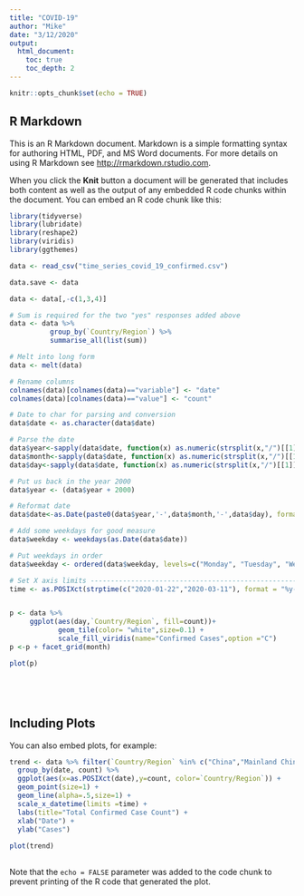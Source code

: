 ---
title: "COVID-19"
author: "Mike"
date: "3/12/2020"
output: 
  html_document:
    toc: true
    toc_depth: 2
---

```{r setup, include=FALSE}
knitr::opts_chunk$set(echo = TRUE)
```

## R Markdown

This is an R Markdown document. Markdown is a simple formatting syntax for authoring HTML, PDF, and MS Word documents. For more details on using R Markdown see <http://rmarkdown.rstudio.com>.

When you click the **Knit** button a document will be generated that includes both content as well as the output of any embedded R code chunks within the document. You can embed an R code chunk like this:

```{r, echo=FALSE,include=FALSE}

library(tidyverse)
library(lubridate)
library(reshape2)
library(viridis)
library(ggthemes)

data <- read_csv("time_series_covid_19_confirmed.csv")

data.save <- data

data <- data[,-c(1,3,4)]

# Sum is required for the two "yes" responses added above
data <- data %>%
          group_by(`Country/Region`) %>% 
          summarise_all(list(sum))

# Melt into long form
data <- melt(data)

# Rename columns
colnames(data)[colnames(data)=="variable"] <- "date"
colnames(data)[colnames(data)=="value"] <- "count"

# Date to char for parsing and conversion
data$date <- as.character(data$date)

# Parse the date
data$year<-sapply(data$date, function(x) as.numeric(strsplit(x,"/")[[1]][3]))
data$month<-sapply(data$date, function(x) as.numeric(strsplit(x,"/")[[1]][1]))
data$day<-sapply(data$date, function(x) as.numeric(strsplit(x,"/")[[1]][2]))

# Put us back in the year 2000
data$year <- (data$year + 2000)

# Reformat date
data$date<-as.Date(paste0(data$year,'-',data$month,'-',data$day), format="%Y-%m-%d")

# Add some weekdays for good measure
data$weekday <- weekdays(as.Date(data$date))

# Put weekdays in order
data$weekday <- ordered(data$weekday, levels=c("Monday", "Tuesday", "Wednesday", "Thursday", "Friday", "Saturday", "Sunday"))

# Set X axis limits ----------------------------------------------------------- Must update with data refresh
time <- as.POSIXct(strptime(c("2020-01-22","2020-03-11"), format = "%y-%m-%d"))


p <- data %>% 
     ggplot(aes(day,`Country/Region`, fill=count))+
            geom_tile(color= "white",size=0.1) + 
            scale_fill_viridis(name="Confirmed Cases",option ="C")
p <-p + facet_grid(month)

plot(p)






```

## Including Plots

You can also embed plots, for example:

```{r, echo=FALSE, warnings=FALSE}

trend <- data %>% filter(`Country/Region` %in% c("China","Mainland China","Italy","US","Korea, South")) %>%
  group_by(date, count) %>%
  ggplot(aes(x=as.POSIXct(date),y=count, color=`Country/Region`)) + 
  geom_point(size=1) + 
  geom_line(alpha=.5,size=1) + 
  scale_x_datetime(limits =time) + 
  labs(title="Total Confirmed Case Count") +
  xlab("Date") + 
  ylab("Cases")
  
plot(trend)
  
```

Note that the `echo = FALSE` parameter was added to the code chunk to prevent printing of the R code that generated the plot.
























